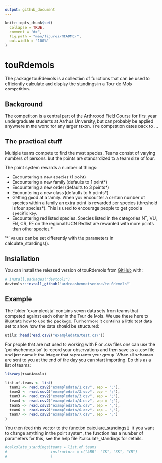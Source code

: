 ```yaml
---
output: github_document
---
```


<!-- README.md is generated from README.Rmd. Please edit that file -->

```r
knitr::opts_chunk$set(
  collapse = TRUE,
  comment = "#>",
  fig.path = "man/figures/README-",
  out.width = "100%"
)
```

# touRdemols

<!-- badges: start -->
<!-- badges: end -->

The package touRdemols is a collection of functions that can be used to efficiently calculate and display the standings in a Tour de Mols competition. 

## Background

The competition is a central part of the Arthropod Field Course for first year undergraduate students at Aarhus University, but can probably be applied anywhere in the world for any larger taxon. The competition dates back to ...

## The practical stuff

Multiple teams compete to find the most species. Teams consist of varying numbers of persons, but the points are standardized to a team size of four.

The point system rewards a number of things:  
  
* Encountering a new species (1 point)  
* Encountering a new family (defaults to 1 point*)  
* Encountering a new order (defaults to 3 points*)  
* Encountering a new class (defaults to 5 points*)  
* Getting good at a family. When you encounter a certain number of species within a family an extra point is rewarded per species (threshold is four species*). This is used to encourage people to get good a specific key.  
* Encountering red listed species. Species listed in the categories NT, VU, EN, CR, RE on the regional IUCN Redlist are rewarded with more points than other species.*  

'*' values can be set differently with the parameters in calculate_standings().  

## Installation

You can install the released version of touRdemols from [GitHub](https://github.com/) with:

``` r
# install.packages("devtools")
devtools::install_github("andreasbennetsenboe/touRdemols")
```

## Example

The folder 'exampledata' contains seven data sets from teams that competed against each other in the Tour de Mols. We use these here to illustrate how to use the package. Furthermore it contains a little test data set to show how the data should be structured:

```r
utils::head(read.csv2("exampledata/test.csv"))
```

For people that are not used to working with R or .csv files one can use the 'pointscheme.xlsx' to record your observations and then save as a .csv file and just name it the integer that represents your group. When all schemes are sent to you at the end of the day you can start importing. Do this as a list of teams:
 
```r
library(touRdemols)

list.of.teams <- list(
  team1 <- read.csv2("exampledata/1.csv", sep = ";"),
  team2 <- read.csv2("exampledata/2.csv", sep = ";"), 
  team3 <- read.csv2("exampledata/3.csv", sep = ";"), 
  team4 <- read.csv2("exampledata/4.csv", sep = ";"), 
  team5 <- read.csv2("exampledata/5.csv", sep = ","), 
  team6 <- read.csv2("exampledata/6.csv", sep = ","), 
  team7 <- read.csv2("exampledata/7.csv", sep = ";")
)
```

You then feed this vector to the function calculate_standings(). If you want to change anything in the point system, the function has a number of parameters for this, see the help file ?calculate_standings for details.

```r
#calculate_standings(teams = list.of.teams,
#                    instructors = c("ABB", "CK", "SK", "CB")
#                    )
```


